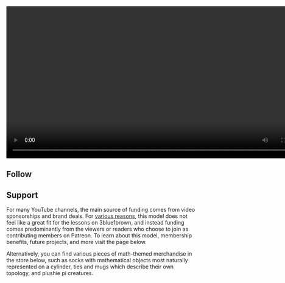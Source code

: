 <Section dark={true}>

<!-- latest video playlist -->

<Video id="UUYO_jab_esuFRV4b17AJtAw" playlist={true} width="800px" />

<PiCreature emotion="hooray" placement="side" design="big" />
<PiCreature emotion="speaking" placement="side" design="big" flip={true} />

</Section><Section>

<LessonCard id="wallis-product" />

## Follow

<Center>
  <Clickable
    link="https://www.youtube.com/3blue1brown"
    icon="fab fa-youtube"
    tooltip="YouTube"
    design="rounded"
  />
  <Clickable
    link="https://twitter.com/3blue1brown"
    icon="fab fa-twitter"
    tooltip="Twitter"
    design="rounded"
  />
  <Clickable
    link="https://www.reddit.com/r/3Blue1Brown/"
    icon="fab fa-reddit-alien"
    tooltip="Reddit"
    design="rounded"
  />
  <Clickable
    link="https://www.instagram.com/3blue1brown_animations/"
    icon="fab fa-instagram"
    tooltip="Instagram"
    design="rounded"
  />
  <Clickable
    link="http://www.facebook.com/3blue1brown"
    icon="fab fa-facebook"
    tooltip="Facebook"
    design="rounded"
  />
  <Clickable
    link="https://www.patreon.com/3blue1brown"
    icon="fab fa-patreon"
    tooltip="Patreon"
    design="rounded"
  />
</Center>

</Section><Section>

## Support

For many YouTube channels, the main source of funding comes from video sponsorships and brand deals.
For [various reasons](https://www.patreon.com/posts/going-sponsor-19586800), this model does not feel like a great fit for the lessons on 3blue1brown, and instead funding comes predominantly from the viewers or readers who choose to join as contributing members on Patreon.
To learn about this model, membership benefits, future projects, and more visit the page below.

<Clickable
  link="https://www.patreon.com/3blue1brown"
  icon="fab fa-patreon"
  text="3Blue1Brown Patreon"
/>

Alternatively, you can find various pieces of math-themed merchandise in the store below, such as socks with mathematical objects most naturally represented on a cylinder, ties and mugs which describe their own topology, and plushie pi creatures.

<Clickable
  link="https://store.dftba.com/collections/3blue1brown"
  icon="fas fa-store"
  text="3Blue1Brown Store"
/>

</Section>
